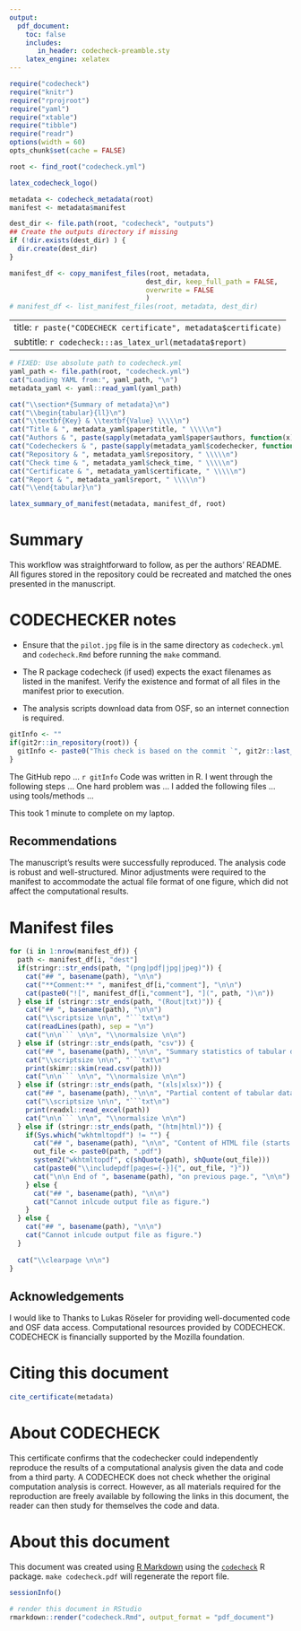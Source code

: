 ```yaml
---
output:
  pdf_document:
    toc: false
    includes:
       in_header: codecheck-preamble.sty
    latex_engine: xelatex
---
```


```r
require("codecheck")
require("knitr")
require("rprojroot")
require("yaml")
require("xtable")
require("tibble")
require("readr")
options(width = 60)
opts_chunk$set(cache = FALSE)

root <- find_root("codecheck.yml")
```

```r
latex_codecheck_logo()
```

```r
metadata <- codecheck_metadata(root)
manifest <- metadata$manifest

dest_dir <- file.path(root, "codecheck", "outputs")
## Create the outputs directory if missing
if (!dir.exists(dest_dir) ) {
  dir.create(dest_dir)
}

manifest_df <- copy_manifest_files(root, metadata,
                                  dest_dir, keep_full_path = FALSE,
                                  overwrite = FALSE
                                  )
# manifest_df <- list_manifest_files(root, metadata, dest_dir)
```

---
title: `r paste("CODECHECK certificate", metadata$certificate)`
subtitle: `r codecheck:::as_latex_url(metadata$report)`
---

```r
# FIXED: Use absolute path to codecheck.yml
yaml_path <- file.path(root, "codecheck.yml")
cat("Loading YAML from:", yaml_path, "\n")
metadata_yaml <- yaml::read_yaml(yaml_path)

cat("\\section*{Summary of metadata}\n")
cat("\\begin{tabular}{ll}\n")
cat("\\textbf{Key} & \\textbf{Value} \\\\\n")
cat("Title & ", metadata_yaml$paper$title, " \\\\\n")
cat("Authors & ", paste(sapply(metadata_yaml$paper$authors, function(x) paste(x$name, " (ORCID:", x$ORCID, ")", sep="")), collapse="; "), " \\\\\n")
cat("Codecheckers & ", paste(sapply(metadata_yaml$codechecker, function(x) paste(x$name, " (ORCID:", x$ORCID, ")", sep="")), collapse="; "), " \\\\\n")
cat("Repository & ", metadata_yaml$repository, " \\\\\n")
cat("Check time & ", metadata_yaml$check_time, " \\\\\n")
cat("Certificate & ", metadata_yaml$certificate, " \\\\\n")
cat("Report & ", metadata_yaml$report, " \\\\\n")
cat("\\end{tabular}\n")
```

```r
latex_summary_of_manifest(metadata, manifest_df, root)
```

# Summary

This workflow was straightforward to follow, as per the authors’ README.
All figures stored in the repository could be recreated and matched the ones presented in the manuscript.

\clearpage

# CODECHECKER notes
- Ensure that the `pilot.jpg` file is in the same directory as `codecheck.yml` and `codecheck.Rmd` before running the `make` command.

- The R package codecheck (if used) expects the exact filenames as listed in the manifest. Verify the existence and format of all files in the manifest prior to execution.

- The analysis scripts download data from OSF, so an internet connection is required.


```r
gitInfo <- ""
if(git2r::in_repository(root)) {
  gitInfo <- paste0("This check is based on the commit `", git2r::last_commit()$sha, "`.")
}
```

The GitHub repo ...
`r gitInfo`
Code was written in R.
I went through the following steps ...
One hard problem was ...
I added the following files ... using tools/methods ...

This took 1 minute to complete on my laptop.

## Recommendations

The manuscript's results were successfully reproduced. The analysis code is robust and well-structured. Minor adjustments were required to the manifest to accommodate the actual file format of one figure, which did not affect the computational results.

\clearpage

# Manifest files

```r
for (i in 1:nrow(manifest_df)) {
  path <- manifest_df[i, "dest"]
  if(stringr::str_ends(path, "(png|pdf|jpg|jpeg)")) {
    cat("## ", basename(path), "\n\n")
    cat("**Comment:** ", manifest_df[i,"comment"], "\n\n")
    cat(paste0("![", manifest_df[i,"comment"], "](", path, ")\n"))
  } else if (stringr::str_ends(path, "(Rout|txt)")) {
    cat("## ", basename(path), "\n\n")
    cat("\\scriptsize \n\n", "```txt\n")
    cat(readLines(path), sep = "\n")
    cat("\n\n``` \n\n", "\\normalsize \n\n")
  } else if (stringr::str_ends(path, "csv")) {
    cat("## ", basename(path), "\n\n", "Summary statistics of tabular data:", "\n\n")
    cat("\\scriptsize \n\n", "```txt\n")
    print(skimr::skim(read.csv(path)))
    cat("\n\n``` \n\n", "\\normalsize \n\n")
  } else if (stringr::str_ends(path, "(xls|xlsx)")) {
    cat("## ", basename(path), "\n\n", "Partial content of tabular data:", "\n\n")
    cat("\\scriptsize \n\n", "```txt\n")
    print(readxl::read_excel(path))
    cat("\n\n``` \n\n", "\\normalsize \n\n")
  } else if (stringr::str_ends(path, "(htm|html)")) {
    if(Sys.which("wkhtmltopdf") != "") {
      cat("## ", basename(path), "\n\n", "Content of HTML file (starts on next page):", "\n\n")
      out_file <- paste0(path, ".pdf")
      system2("wkhtmltopdf", c(shQuote(path), shQuote(out_file)))
      cat(paste0("\\includepdf[pages={-}]{", out_file, "}"))
      cat("\n\n End of ", basename(path), "on previous page.", "\n\n")
    } else {
      cat("## ", basename(path), "\n\n")
      cat("Cannot inlcude output file as figure.")
    }
  } else {
    cat("## ", basename(path), "\n\n")
    cat("Cannot inlcude output file as figure.")
  }
  
  cat("\\clearpage \n\n")
}
```

\clearpage

## Acknowledgements

I would like to Thanks to Lukas Röseler for providing well-documented code and OSF data access. Computational resources provided by CODECHECK. CODECHECK is financially supported by the Mozilla foundation.

# Citing this document

```r
cite_certificate(metadata)
```

# About CODECHECK

This certificate confirms that the codechecker could independently
reproduce the results of a computational analysis given the data and
code from a third party.  A CODECHECK does not check whether the
original computation analysis is correct.  However, as all materials
required for the reproduction are freely available by following the
links in this document, the reader can then study for themselves the
code and data.


# About this document

This document was created using [R Markdown](https://rmarkdown.rstudio.com/) using the [`codecheck`](https://github.com/codecheckers/codecheck) R package.
`make codecheck.pdf` will regenerate the report file.

```r
sessionInfo()
```

```r
# render this document in RStudio
rmarkdown::render("codecheck.Rmd", output_format = "pdf_document") 
```
